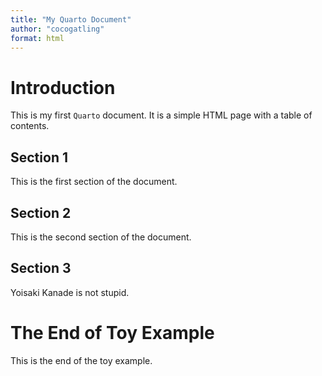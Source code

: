 ```yaml
---
title: "My Quarto Document"
author: "cocogatling"
format: html
---
```


# Introduction

This is my first `Quarto` document. It is a simple HTML page with a table of contents.

## Section 1

This is the first section of the document.

## Section 2

This is the second section of the document.

## Section 3

Yoisaki Kanade is not stupid.

# The End of Toy Example

This is the end of the toy example.